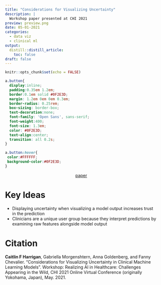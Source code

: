 ```yaml
---
title: "Considerations for Visualizing Uncertainty"
description: |
  Workshop paper presented at CHI 2021
preview: preview.png
date: 05-01-2021
categories:
  - data viz
  - clinical ml
output: 
  distill::distill_article:
    toc: false
draft: false
---
```


```r
knitr::opts_chunk$set(echo = FALSE)
```

```css
a.button{
  display:inline;
  padding:0.35em 1.2em;
  border:0.1em solid #0F2E3D;
  margin: 1.2em 0em 0em 0.3em;
  border-radius: 0.25rem;
  box-sizing: border-box;
  text-decoration:none;
  font-family: 'Open Sans', sans-serif;
  font-weight:400;
  font-size: 1.3em;
  color: #0F2E3D;
  text-align:center;
  transition: all 0.2s;
}

a.button:hover{
 color:#FFFFFF;
 background-color:#0F2E3D;
}
```

<center>
  <a href="Harrigan2021.pdf" class="button">paper</a>
</center>

# Key Ideas

* Displaying uncertainty when visualizing a model output increases trust in the prediction
* Clinicians are a unique user group because they interpret predictions by examining raw features alongside model output


# Citation

__Caitlin F Harrigan__, Gabriella Morgenshtern, Anna Goldenberg, and Fanny Chevalier. "Considerations for Visualizing Uncertainty in Clinical Machine Learning Models". Workshop: Realizing AI in Healthcare: Challenges Appearing in the Wild, CHI 2021 Online Virtual Conference (originally Yokohama, Japan), May. 2021. 